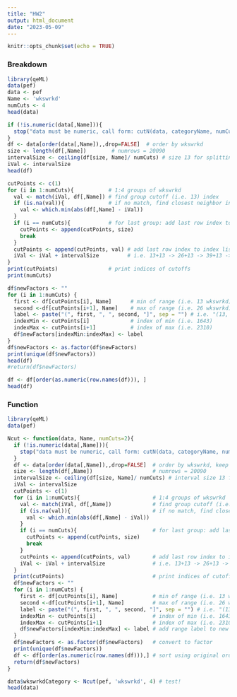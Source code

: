 ```yaml
---
title: "HW2"
output: html_document
date: "2023-05-09"
---
```


```r
knitr::opts_chunk$set(echo = TRUE)
```

### Breakdown

```r
library(qeML)
data(pef)
data <- pef
Name <- 'wkswrkd'
numCuts <- 4
head(data)
```

```r
if (!is.numeric(data[,Name])){
  stop("data must be numeric, call form: cutN(data, categoryName, numCuts)")
}
df <- data[order(data[,Name]),,drop=FALSE]  # order by wkswrkd
size <- length(df[,Name])        # numrows = 20090
intervalSize <- ceiling(df[size, Name]/ numCuts) # size 13 for splitting min:max 0:52 wkswrkd into 4 categories
iVal <- intervalSize
head(df)
```

```r
cutPoints <- c(1)
for (i in 1:numCuts){           # 1:4 groups of wkswrkd
  val <- match(iVal, df[,Name]) # find group cutoff (i.e. 13) index
  if (is.na(val)){              # if no match, find closest neighbor index (min)
    val <- which.min(abs(df[,Name] - iVal)) 
  }
  if (i == numCuts){            # for last group: add last row index to index list, exit
    cutPoints <- append(cutPoints, size)
    break
  }
  cutPoints <- append(cutPoints, val) # add last row index to index list
  iVal <- iVal + intervalSize         # i.e. 13+13 -> 26+13 -> 39+13 -> 52
}
print(cutPoints)                # print indices of cutoffs
print(numCuts)
```

```r
df$newFactors <- ""
for (i in 1:numCuts) {
  first <- df[cutPoints[i], Name]      # min of range (i.e. 13 wkswrkd)
  second <-df[cutPoints[i+1], Name]    # max of range (i.e. 26 wkswrkd)
  label <- paste("(", first, ", ", second, "]", sep = "") # i.e. "(13, 26]"
  indexMin <- cutPoints[i]             # index of min (i.e. 1643)
  indexMax <- cutPoints[i+1]           # index of max (i.e. 2310)
  df$newFactors[indexMin:indexMax] <- label
}
df$newFactors <- as.factor(df$newFactors)
print(unique(df$newFactors))
head(df)
#return(df$newFactors)
```

```r
df <- df[order(as.numeric(row.names(df))), ]
head(df)
```

### Function

```r
library(qeML)
data(pef)

Ncut <- function(data, Name, numCuts=2){
  if (!is.numeric(data[,Name])){
    stop("data must be numeric, call form: cutN(data, categoryName, numCuts)")
  }
  df <- data[order(data[,Name]),,drop=FALSE]  # order by wkswrkd, keep original row indices to sort later
  size <- length(df[,Name])                   # numrows = 20090
  intervalSize <- ceiling(df[size, Name]/ numCuts) # interval size 13 for splitting min:max 0:52 wkswrkd into 4 categories
  iVal <- intervalSize
  cutPoints <- c(1)
  for (i in 1:numCuts){                       # 1:4 groups of wkswrkd
    val <- match(iVal, df[,Name])             # find group cutoff (i.e. 13) index
    if (is.na(val)){                          # if no match, find closest neighbor index (min)
      val <- which.min(abs(df[,Name] - iVal)) 
    }
    if (i == numCuts){                        # for last group: add last row index to index list, exit
      cutPoints <- append(cutPoints, size)
      break
    }
    cutPoints <- append(cutPoints, val)       # add last row index to index list
    iVal <- iVal + intervalSize               # i.e. 13+13 -> 26+13 -> 39+13 -> 52
  }
  print(cutPoints)                            # print indices of cutoffs
  df$newFactors <- ""
  for (i in 1:numCuts) {
    first <- df[cutPoints[i], Name]           # min of range (i.e. 13 wkswrkd)
    second <-df[cutPoints[i+1], Name]         # max of range (i.e. 26 wkswrkd)
    label <- paste("(", first, ", ", second, "]", sep = "") # i.e. "(13, 26]"
    indexMin <- cutPoints[i]                  # index of min (i.e. 1643)
    indexMax <- cutPoints[i+1]                # index of max (i.e. 2310)
    df$newFactors[indexMin:indexMax] <- label # add range label to new column
  }
  df$newFactors <- as.factor(df$newFactors)   # convert to factor
  print(unique(df$newFactors))
  df <- df[order(as.numeric(row.names(df))),] # sort using original order
  return(df$newFactors)
}

data$wkswrkdCategory <- Ncut(pef, 'wkswrkd', 4) # test!
head(data)
```
